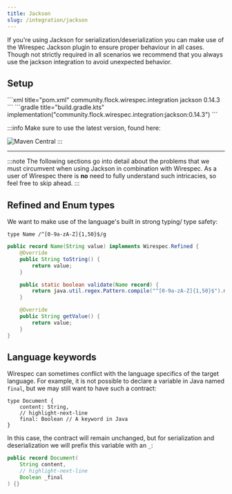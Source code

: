 ```yaml
---
title: Jackson
slug: /integration/jackson
---
```



If you're using Jackson for serialization/deserialization you can make use of the Wirespec Jackson plugin to ensure
proper behaviour in all cases. Though not strictly required in all scenarios we recommend that you always use the
jackson integration to avoid unexpected behavior.

## Setup

<Tabs>
    <TabItem value="maven" label="Maven">
        ```xml title="pom.xml"
        <dependency>
            <groupId>community.flock.wirespec.integration</groupId>
            <artifactId>jackson</artifactId>
            <version>0.14.3</version>
        </dependency>
        ```
    </TabItem>
    <TabItem value="gradle" label="Gradle">
        ```gradle title="build.gradle.kts"
        implementation("community.flock.wirespec.integration:jackson:0.14.3")
        ```
    </TabItem>
</Tabs>

:::info
Make sure to use the latest version, found here:

![Maven Central](https://img.shields.io/maven-central/v/community.flock.wirespec.plugin.maven/wirespec-maven-plugin)
:::

------------------------------

:::note
The following sections go into detail about the problems that we must circumvent when using Jackson in combination with
Wirespec. As a user of Wirespec there is **no** need to fully understand such intricacies, so feel free to skip ahead.
:::

## Refined and Enum types

We want to make use of the language's built in strong typing/ type safety:

```wirespec
type Name /^[0-9a-zA-Z]{1,50}$/g
```

```java
public record Name(String value) implements Wirespec.Refined {
    @Override
    public String toString() {
        return value;
    }

    public static boolean validate(Name record) {
        return java.util.regex.Pattern.compile("^[0-9a-zA-Z]{1,50}$").matcher(record.value).find();
    }

    @Override
    public String getValue() {
        return value;
    }
}
```

## Language keywords

Wirespec can sometimes conflict with the language specifics of the target language. For example, it is not possible to
declare a variable in Java named `final`, but we may still want to have such a contract:

```wirespec
type Document {
    content: String,
    // highlight-next-line
    final: Boolean // A keyword in Java
}
```

In this case, the contract will remain unchanged, but for serialization and deserialization we will prefix this variable
with an `_`:

```java
public record Document(
    String content,
    // highlight-next-line
    Boolean _final
) {}
```

